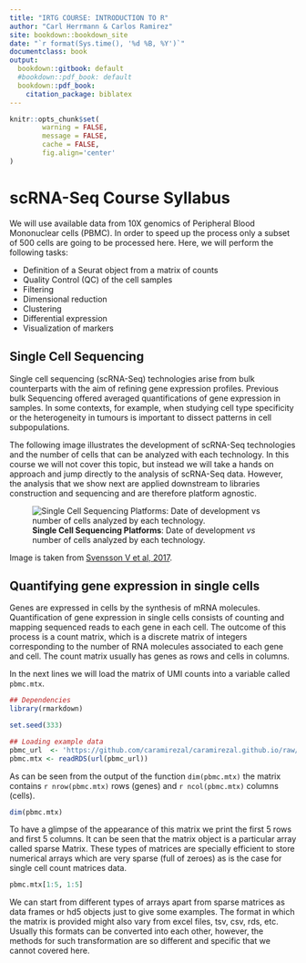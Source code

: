 ```yaml
---
title: "IRTG COURSE: INTRODUCTION TO R"
author: "Carl Herrmann & Carlos Ramirez"
site: bookdown::bookdown_site
date: "`r format(Sys.time(), '%d %B, %Y')`"
documentclass: book
output:
  bookdown::gitbook: default
  #bookdown::pdf_book: default
  bookdown::pdf_book:
    citation_package: biblatex
---
```



```r
knitr::opts_chunk$set(
        warning = FALSE, 
        message = FALSE,
        cache = FALSE,
        fig.align='center'
)

```


# scRNA-Seq Course Syllabus {#intro}


We will use available data from 10X genomics of Peripheral Blood Mononuclear cells (PBMC). In order
to speed up the process only a subset of 500 cells are going to be processed here. Here, we will
perform the following tasks:

* Definition of a Seurat object from a matrix of counts
* Quality Control (QC) of the cell samples
* Filtering
* Dimensional reduction
* Clustering
* Differential expression
* Visualization of markers


## Single Cell Sequencing

Single cell sequencing (scRNA-Seq) technologies arise from bulk counterparts with 
the aim of refining gene expression profiles. Previous bulk Sequencing offered 
averaged quantifications of gene expression in samples. In some contexts, for 
example, when studying cell type specificity or the heterogeneity in tumours is 
important to dissect patterns in cell subpopulations.

The following image illustrates the development of scRNA-Seq technologies
and the number of cells that can be analyzed with each technology. In this 
course we will not cover this topic, but instead we will take a hands on
approach and jump directly to the analysis of scRNA-Seq data. However, the 
analysis that we show next are applied downstream to libraries construction
and sequencing and are therefore platform agnostic.


![**Single Cell Sequencing Platforms**: Date of development *vs* number of cells analyzed by each technology.](figures/moores-law.png)

Image is taken from [Svensson V et al, 2017](https://arxiv.org/abs/1704.01379).


## Quantifying gene expression in single cells


Genes are expressed in cells by the synthesis of mRNA molecules. Quantification of gene expression
in single cells consists of counting and mapping sequenced reads to each gene in each cell. The 
outcome of this process is a count matrix, which is a discrete matrix of integers corresponding
to the number of RNA molecules associated to each gene and cell. The count matrix usually has 
genes as rows and cells in columns. 

In the next lines we will load the matrix of UMI counts into a variable called `pbmc.mtx`. 


```r
## Dependencies
library(rmarkdown)

set.seed(333)

## Loading example data
pbmc_url  <- 'https://github.com/caramirezal/caramirezal.github.io/raw/master/bookdown-minimal/data/pbmc_10X_500_cells.mtx.rds'
pbmc.mtx <- readRDS(url(pbmc_url))
```


As can be seen from the output of the function `dim(pbmc.mtx)` the matrix contains `r nrow(pbmc.mtx)` rows (genes) and `r ncol(pbmc.mtx)` columns (cells). 


```r
dim(pbmc.mtx)
```


To have a glimpse of the appearance of this matrix we print the first 5 rows and first 5 columns. It can
be seen that the matrix object is a particular array called sparse Matrix. These types of matrices are 
specially efficient to store numerical arrays which are very sparse (full of zeroes) as is the case
for single cell count matrices data.


```r
pbmc.mtx[1:5, 1:5]
```

We can start from different types of arrays apart from sparse matrices as data frames or hd5 
objects just to give some examples. The format in which the matrix is provided might also vary from 
excel files, tsv, csv, rds, etc. Usually this formats can be converted into each other, however, the
methods for such transformation are so different and specific that we cannot covered here.



